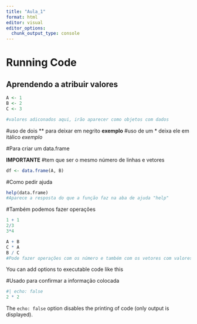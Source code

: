 ```yaml
---
title: "Aula_1"
format: html
editor: visual
editor_options: 
  chunk_output_type: console
---
```


# Running Code

## Aprendendo a atribuir valores

```r
A <- 1
B <- 2
C <- 3

#valores adiconados aqui, irão aparecer como objetos com dados 
```

#uso de dois \*\* para deixar em negrito **exemplo** #uso de um \* deixa ele em itálico *exemplo*

#Para criar um data.frame

**IMPORTANTE** #tem que ser o mesmo número de linhas e vetores

```r
df <- data.frame(A, B)
```

#Como pedir ajuda

```r
help(data.frame)
#Aparece a resposta do que a função faz na aba de ajuda "help"
```

#Também podemos fazer operações

```r
1 + 1
2/3
3*4

A + B
C * A
B / C
#Pode fazer operações com os número e também com os vetores com valores atribuidos 
```

You can add options to executable code like this

#Usado para confirmar a informação colocada

```r
#| echo: false
2 * 2
```

The `echo: false` option disables the printing of code (only output is displayed).
